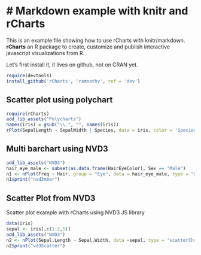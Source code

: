# Markdown example with knitr and rCharts
===========================================
This is an example file showing how to use rCharts with knitr/markdown. **rCharts** an R package to create, customize and publish interactive javascript visualizations from R.

Let's first install it, it lives on github, not on CRAN yet.
```r
require(devtools)
install_github('rCharts', 'ramnathv', ref = 'dev')
```


## Scatter plot using polychart

```r
require(rCharts)
add_lib_assets("Polycharts")
names(iris) = gsub("\\.", "", names(iris))
rPlot(SepalLength ~ SepalWidth | Species, data = iris, color = 'Species', type = 'point')
```

## Multi barchart using NVD3
```r
add_lib_assets("NVD3")
hair_eye_male <- subset(as.data.frame(HairEyeColor), Sex == "Male")
n1 <- nPlot(Freq ~ Hair, group = "Eye", data = hair_eye_male, type = "multiBarChart")
n1$print("nvd3mbar")
```


## Scatter Plot from NVD3
Scatter plot example with rCharts using NVD3 JS library
```r
data(iris)
sepal <- iris[,c(1:2,5)]
add_lib_assets("NVD3")
n2 <- nPlot(Sepal.Length ~ Sepal.Width, data =sepal, type = "scatterChart",group="Species")
n2$print("vd3Scatter")

```


